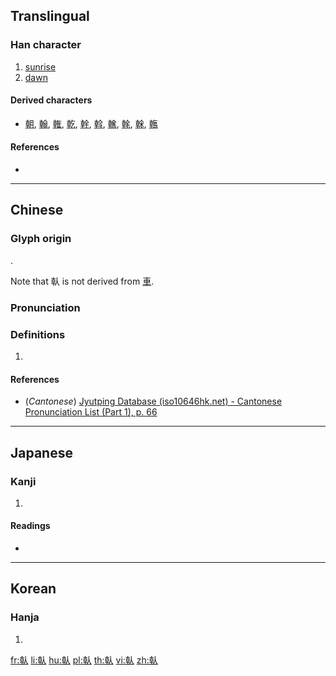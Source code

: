 {{character info/new}}
{{also|車}}
==Translingual==

===Han character===
{{Han char|rn=9|rad=人|as=08|sn=10|four=|canj=JJO|ids=⿰𠦝人}}

# [[sunrise]]
# [[dawn]]

====Derived characters====
* [[朝]], [[翰]], [[雗]], [[乾]], [[幹]], [[斡]], [[䮧]], [[㲦]], [[榦]], [[鶾]]

====References====
* {{Han ref|kx=0108.080|dkj=00779|dj=0230.040|hdz=10169.040|uh=501D|ud=20509}}

----

==Chinese==
{{zh-forms}}

===Glyph origin===
{{Han etym}}
{{Han compound|旦|㫃|c1=s|c2=p|t1=sunrise|ls=psc}}.

Note that 倝 is not derived from [[車]].

===Pronunciation===
{{zh-pron
|m=gàn
|c=gon3
|mc=y
|oc=y
|ma=
|cat=n
}}

===Definitions===
{{zh-hanzi}}

# {{rfdef|lang=zh}}

====References====
* (''Cantonese'') [http://www.iso10646hk.net/jp/document/download.jsp Jyutping Database (iso10646hk.net) - Cantonese Pronunciation List (Part 1), p. 66]

----

==Japanese==

===Kanji===
{{ja-kanji|grade=|rs=人08}}

# {{defn|lang=ja|sort=人08}}

====Readings====
* {{ja-readings|on=[[かん]] (kan)|kun=[[かがやく]] (kagayaku)}}

----

==Korean==

===Hanja===
{{ko-hanja|hangeul=간|rv=gan|mr=kan}}

# {{defn|lang=ko|sort=人08}}

[[fr:倝]]
[[li:倝]]
[[hu:倝]]
[[pl:倝]]
[[th:倝]]
[[vi:倝]]
[[zh:倝]]